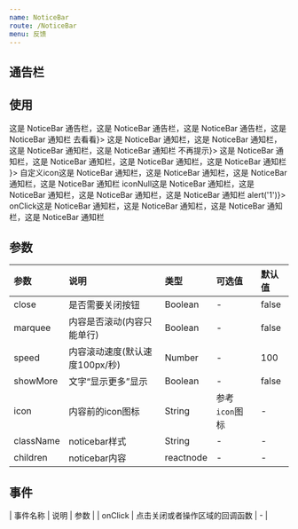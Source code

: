 ```yaml
---
name: NoticeBar
route: /NoticeBar
menu: 反馈
---
```




## 通告栏

## 使用
<Playground>
  <NoticeBar>
    这是 NoticeBar 通告栏，这是 NoticeBar 通告栏，这是 NoticeBar 通告栏，这是 NoticeBar 通知栏
  </NoticeBar>
  <WhiteSpace size="lg" />
  <NoticeBar mode="link" action={<span>去看看</span>}>
    这是 NoticeBar 通知栏，这是 NoticeBar 通知栏，这是 NoticeBar 通知栏，这是 NoticeBar 通知栏
  </NoticeBar>
  <WhiteSpace size="lg" />
  <NoticeBar mode="closable" action={<span style={{ color: '#a1a1a1' }}>不再提示</span>}>
    这是 NoticeBar 通知栏，这是 NoticeBar 通知栏，这是 NoticeBar 通知栏，这是 NoticeBar 通知栏
  </NoticeBar>
  <WhiteSpace size="lg" />
  <NoticeBar mode="closable" icon={ <Icon kind="clock" size="mini" />}>
    自定义icon这是 NoticeBar 通知栏，这是 NoticeBar 通知栏，这是 NoticeBar 通知栏，这是 NoticeBar 通知栏
  </NoticeBar>
  <WhiteSpace size="lg" />
  <NoticeBar mode="closable" icon={null}>
    iconNull这是 NoticeBar 通知栏，这是 NoticeBar 通知栏，这是 NoticeBar 通知栏，这是 NoticeBar 通知栏
  </NoticeBar>
  <WhiteSpace size="lg" />
  <NoticeBar mode="link" onClick={() => alert('1')}>
    onClick这是 NoticeBar 通知栏，这是 NoticeBar 通知栏，这是 NoticeBar 通知栏，这是 NoticeBar 通知栏
  </NoticeBar>
</Playground>

## 参数
| 参数 | 说明 | 类型 | 可选值 | 默认值 |
| :--- | :--- | :--- | :--- | :--- |
| close | 是否需要关闭按钮 | Boolean | - | false | 
| marquee | 内容是否滚动(内容只能单行) | Boolean | - | false |
| speed | 内容滚动速度(默认速度100px/秒) | Number | - | 100 |
| showMore | 文字“显示更多”显示 | Boolean | - | false |
| icon | 内容前的icon图标 | String | 参考`icon`图标 | - |
| className | noticebar样式 | String | - | - |
| children | noticebar内容 | reactnode | - | - |


## 事件
| 事件名称 | 说明 | 参数 |
| onClick | 点击关闭或者操作区域的回调函数 | - |
